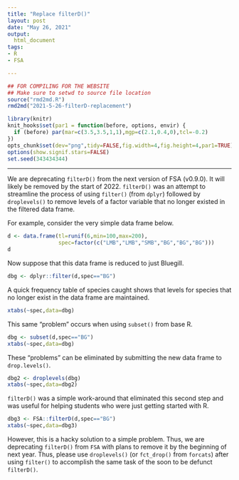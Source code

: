 ```yaml
---
title: "Replace filterD()"
layout: post
date: "May 26, 2021"
output:
  html_document
tags:
- R
- FSA

---
```

```r
## FOR COMPILING FOR THE WEBSITE
## Make sure to setwd to source file location
source("rmd2md.R")
rmd2md("2021-5-26-filterD-replacement")
```

```r
library(knitr)
knit_hooks$set(par1 = function(before, options, envir) {
  if (before) par(mar=c(3.5,3.5,1,1),mgp=c(2.1,0.4,0),tcl=-0.2)
})
opts_chunk$set(dev="png",tidy=FALSE,fig.width=4,fig.height=4,par1=TRUE)
options(show.signif.stars=FALSE)
set.seed(343434344)
```

----

We are deprecating `filterD()` from the next version of FSA (v0.9.0). It will likely be removed by the start of 2022. `filterD()` was an attempt to streamline the process of using `filter()` (from `dplyr`) followed by `droplevels()` to remove levels of a factor variable that no longer existed in the filtered data frame.

For example, consider the very simple data frame below.

```r
d <- data.frame(tl=runif(6,min=100,max=200),
                spec=factor(c("LMB","LMB","SMB","BG","BG","BG")))
d
```

Now suppose that this data frame is reduced to just Bluegill.

```r
dbg <- dplyr::filter(d,spec=="BG")

```

A quick frequency table of species caught shows that levels for species that no longer exist in the data frame are maintained.

```r
xtabs(~spec,data=dbg)
```

This same "problem" occurs when using `subset()` from base R.

```r
dbg <- subset(d,spec=="BG")
xtabs(~spec,data=dbg)
```

These "problems" can be eliminated by submitting the new data frame to `drop.levels()`.

```r
dbg2 <- droplevels(dbg)
xtabs(~spec,data=dbg2)
```

`filterD()` was a simple work-around that eliminated this second step and was useful for helping students who were just getting started with R.

```r
dbg3 <- FSA::filterD(d,spec=="BG")
xtabs(~spec,data=dbg3)
```

However, this is a hacky solution to a simple problem. Thus, we are deprecating `filterD()` from `FSA` with plans to remove it by the beginning of next year. Thus, please use `droplevels()` (or `fct_drop()` from `forcats`) after using `filter()` to accomplish the same task of the soon to be defunct `filterD()`.

